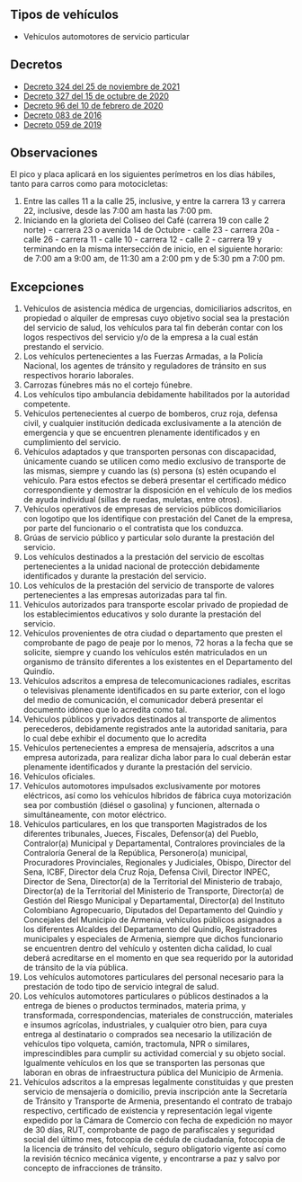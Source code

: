 ## Tipos de vehículos

- Vehículos automotores de servicio particular

## Decretos

- [Decreto 324 del 25 de noviembre de 2021](https://www.armenia.gov.co/wp-content/uploads/2021/11/GACETA_MUNICIPAL_2601-_NOV_26_DE_2021.pdf)
- [Decreto 327 del 15 de octubre de 2020](https://www.armenia.gov.co/wp-content/uploads/2020/10/decreto_327_transito.pdf)
- [Decreto 96 del 10 de febrero de 2020](https://armenia.gov.co/wp-content/uploads/2020/2/GACETA_MUNICIPAL_2349-_FEBRERO_10_DE_2020.pdf)
- [Decreto 083 de 2016](/armenia/decreto-083-de-2016.pdf)
- [Decreto 059 de 2019](/armenia/decreto-059-de-2019.pdf)

## Observaciones

El pico y placa aplicará en los siguientes perímetros en los días hábiles, tanto para carros como para motocicletas:

1. Entre las calles 11 a la calle 25, inclusive, y entre la carrera 13 y carrera 22, inclusive, desde las 7:00 am hasta las 7:00 pm.
2. Iniciando en la glorieta del Coliseo del Café (carrera 19 con calle 2 norte) - carrera 23 o avenida 14 de Octubre - calle 23 - carrera 20a - calle 26 - carrera 11 - calle 10 - carrera 12 - calle 2 - carrera 19 y terminando en la misma intersección de inicio, en el siguiente horario: de 7:00 am a 9:00 am, de 11:30 am a 2:00 pm y de 5:30 pm a 7:00 pm.

## Excepciones

1. Vehículos de asistencia médica de urgencias, domiciliarios adscritos, en propiedad o alquiler de empresas cuyo objetivo social sea la prestación del servicio de salud, los vehículos para tal fin deberán contar con los logos respectivos del servicio y/o de la empresa a la cual están prestando el servicio.
2. Los vehículos pertenecientes a las Fuerzas Armadas, a la Policía Nacional, los agentes de tránsito y reguladores de tránsito en sus respectivos horario laborales.
3. Carrozas fúnebres más no el cortejo fúnebre.
4. Los vehículos tipo ambulancia debidamente habilitados por la autoridad competente.
5. Vehículos pertenecientes al cuerpo de bomberos, cruz roja, defensa civil, y cualquier institución dedicada exclusivamente a la atención de emergencia y que se encuentren plenamente identificados y en cumplimiento del servicio.
6. Vehículos adaptados y que transporten personas con discapacidad, únicamente cuando se utilicen como medio exclusivo de transporte de las mismas, siempre y cuando las (s) persona (s) estén ocupando el vehículo. Para estos efectos se deberá presentar el certificado médico correspondiente y demostrar la disposición en el vehículo de los medios de ayuda individual (sillas de ruedas, muletas, entre otros).
7. Vehículos operativos de empresas de servicios públicos domiciliarios con logotipo que los identifique con prestación del Canet de la empresa, por parte del funcionario o el contratista que los conduzca.
8. Grúas de servicio público y particular solo durante la prestación del servicio.
9. Los vehículos destinados a la prestación del servicio de escoltas pertenecientes a la unidad nacional de protección debidamente identificados y durante la prestación del servicio.
10. Los vehículos de la prestación del servicio de transporte de valores pertenecientes a las empresas autorizadas para tal fin.
11. Vehículos autorizados para transporte escolar privado de propiedad de los establecimientos educativos y solo durante la prestación del servicio.
12. Vehículos provenientes de otra ciudad o departamento que presten el comprobante de pago de peaje por lo menos, 72 horas a la fecha que se solicite, siempre y cuando los vehículos estén matriculados en un organismo de tránsito diferentes a los existentes en el Departamento del Quindío.
13. Vehículos adscritos a empresa de telecomunicaciones radiales, escritas o televisivas plenamente identificados en su parte exterior, con el logo del medio de comunicación, el comunicador deberá presentar el documento idóneo que lo acredita como tal.
14. Vehículos públicos y privados destinados al transporte de alimentos perecederos, debidamente registrados ante la autoridad sanitaria, para lo cual debe exhibir el documento que lo acredita
15. Vehículos pertenecientes a empresa de mensajería, adscritos a una empresa autorizada, para realizar dicha labor para lo cual deberán estar plenamente identificados y durante la prestación del servicio.
16. Vehículos oficiales.
17. Vehículos automotores impulsados exclusivamente por motores eléctricos, así como los vehículos híbridos de fábrica cuya motorización sea por combustión (diésel o gasolina) y funcionen, alternada o simultáneamente, con motor eléctrico.
18. Vehículos particulares, en los que transporten Magistrados de los diferentes tribunales, Jueces, Fiscales, Defensor(a) del Pueblo, Contralor(a) Municipal y Departamental, Contralores provinciales de la Contraloría General de la República, Personero(a) municipal, Procuradores Provinciales, Regionales y Judiciales, Obispo, Director del Sena, ICBF, Director dela Cruz Roja, Defensa Civil, Director INPEC, Director de Sena, Director(a) de la Territorial del Ministerio de trabajo, Director(a) de la Territorial del Ministerio de Transporte, Director(a) de Gestión del Riesgo Municipal y Departamental, Director(a) del Instituto Colombiano Agropecuario, Diputados del Departamento del Quindío y Concejales del Municipio de Armenia, vehículos públicos asignados a los diferentes Alcaldes del Departamento del Quindío, Registradores municipales y especiales de Armenia, siempre que dichos funcionario se encuentren dentro del vehículo y ostenten dicha calidad, lo cual deberá acreditarse en el momento en que sea requerido por la autoridad de tránsito de la vía pública.
19. Los vehículos automotores particulares del personal necesario para la prestación de todo tipo de servicio integral de salud.
20. Los vehículos automotores particulares o públicos destinados a la entrega de bienes o productos terminados, materia prima, y transformada, correspondencias, materiales de construcción, materiales e insumos agrícolas, industriales, y cualquier otro bien, para cuya entrega al destinatario o comprados sea necesario la utilización de vehículos tipo volqueta, camión, tractomula, NPR o similares, imprescindibles para cumplir su actividad comercial y su objeto social. Igualmente vehículos en los que se transporten las personas que laboran en obras de infraestructura pública del Municipio de Armenia.
21. Vehículos adscritos a la empresas legalmente constituidas y que presten servicio de mensajería o domicilio, previa inscripción ante la Secretaría de Tránsito y Transporte de Armenia, presentando el contrato de trabajo respectivo, certificado de existencia y representación legal vigente expedido por la Cámara de Comercio con fecha de expedición no mayor de 30 días, RUT, comprobante de pago de parafiscales y seguridad social del último mes, fotocopia de cédula de ciudadanía, fotocopia de la licencia de tránsito del vehículo, seguro obligatorio vigente así como la revisión técnico mecánica vigente, y encontrarse a paz y salvo por concepto de infracciones de tránsito.

